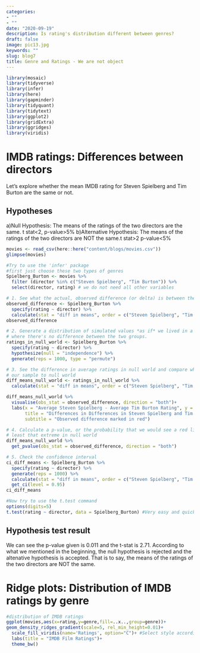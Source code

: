 ```yaml
---
categories:
- ""
- ""
date: "2020-09-19"
description: Is rating's distribution different between genres?
draft: false
image: pic13.jpg
keywords: ""
slug: blog7
title: Genre and Ratings - We are not object
---
```


```r
library(mosaic) 
library(tidyverse)
library(infer)
library(here)
library(gapminder)
library(tidyquant)
library(tidytext)
library(ggplot2)
library(gridExtra)
library(ggridges)
library(viridis)
```

# IMDB ratings: Differences between directors

Let's explore whether the mean IMDB rating for Steven Spielberg and Tim Burton are the same or not. 

## Hypotheses

a)Null Hypothesis: The means of the ratings of the two directors are the same. t stat<2, p-value>5%
b)Alternative Hypothesis: The means of the ratings of the two directors are NOT the same.t stat>2 p-value<5%

```r
movies <- read_csv(here::here("content/blogs/movies.csv"))
glimpse(movies)
```

```r
#Try to use the 'infer' package
#first just choose these two types of genres
Spielberg_Burton <- movies %>%
  filter (director %in% c("Steven Spielberg", "Tim Burton")) %>% 
  select(director, rating) # we do not need all other variables

# 1. See what the actual, observed difference (or delta) is between the two groups
observed_difference <- Spielberg_Burton %>% 
  specify(rating ~ director) %>% 
  calculate(stat = "diff in means", order = c("Steven Spielberg", "Tim Burton")) 
observed_difference

# 2. Generate a distribution of simulated values *as if* we lived in a world
# where there's no difference between the two groups.
ratings_in_null_world <- Spielberg_Burton %>% 
  specify(rating ~ director) %>% 
  hypothesize(null = "independence") %>% 
  generate(reps = 1000, type = "permute")

# 3. See the difference in average ratings in null world and compare what we saw in
# our sample to null world
diff_means_null_world <- ratings_in_null_world %>% 
  calculate(stat = "diff in means", order = c("Steven Spielberg", "Tim Burton")) #Calculate stat

diff_means_null_world %>% 
  visualise(obs_stat = observed_difference, direction = "both")+
  labs(x = "Average Steven Spielberg - Average Tim Burton Rating", y = "Count",
       title = "Differences in Differences in Steven Spielberg and Tim Burton Rating \nin a world where there's really no difference",
       subtitle = "Observed difference marked in red")

# 4. Calculate a p-value, or the probability that we would see a red line at
# least that extreme in null world
diff_means_null_world %>% 
  get_pvalue(obs_stat = observed_difference, direction = "both")

# 5. Check the confidence interval
ci_diff_means <- Spielberg_Burton %>% 
  specify(rating ~ director) %>%
  generate(reps = 1000) %>% 
  calculate(stat = "diff in means", order = c("Steven Spielberg", "Tim Burton")) %>% 
  get_ci(level = 0.95)
ci_diff_means

```

```r
#Now try to use the t.test command
options(digits=5)
t.test(rating ~ director, data = Spielberg_Burton) #Very easy and quick
```

## Hypothesis test result

We can see the p-value given is 0.011 and the t-stat is 2.71. According to what we mentioned in the beginning, the null hypothesis is rejected and the altenative hypothesis is accepted. That is to say, the means of the ratings of the two directors are NOT the same.


# Ridge plots: Distribution of IMDB ratings by genre

```r
#distribution of IMDB ratings
ggplot(movies,aes(x=rating,y=genre,fill=..x..,group=genre))+
geom_density_ridges_gradient(scale=5, rel_min_height=0.01)+
  scale_fill_viridis(name='Ratings', option="C")+ #Select style according to the resource above
  labs(title = "IMDB Film Ratings")+
  theme_bw()
```

